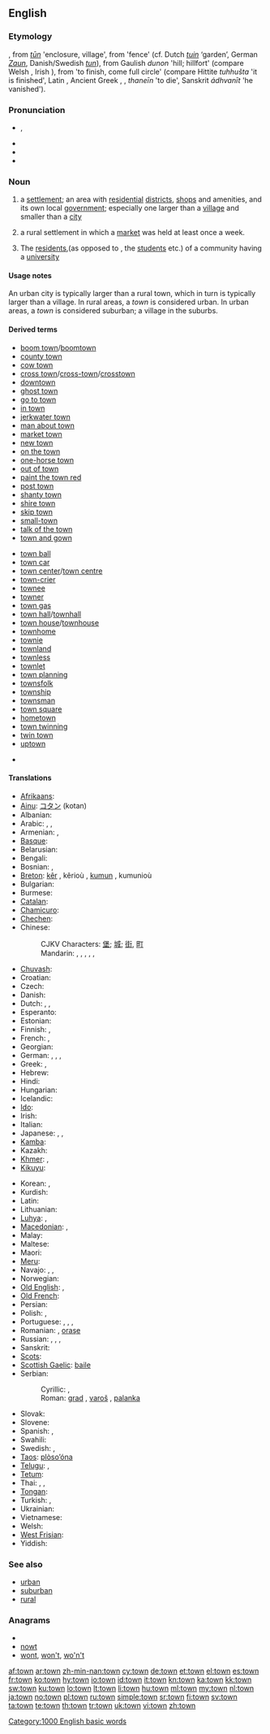 ==English==

{{rank|show|terms|sort|435|town|dark|ye|common}}

===Etymology===
{{etyl|enm}}, from {{etyl|ang}} ''[[tun|tūn]]'' 'enclosure, village', from {{proto|Germanic|tunaz||tunan}} 'fence' (cf. Dutch ''[[tuin]]'' ‘garden’, German ''[[Zaun]]'', Danish/Swedish ''[[tun]]''), from Gaulish ''dunon'' 'hill; hillfort' (compare Welsh {{term|din||hill|lang=cy}}, Irish {{term|dún||fortress|lang=ga}}), from {{proto|Indo-European|dheuh₂||dhuh₂}} 'to finish, come full circle' (compare Hittite ''tuhhušta'' 'it is finished', Latin {{term|funus|fūnus|burial|lang=la}}, Ancient Greek {{term|θνητός|tr=thnētos||mortal|lang=grc}}, {{term|θάνατος|tr=thanatos||death|lang=grc}}, ''thaneīn'' 'to die', Sanskrit ''ádhvanīt'' 'he vanished').

===Pronunciation===
* {{IPA|/taʊ̯n/}}, {{SAMPA|/taUn/}}
* {{audio|en-us-town.ogg|Audio (US)}}
* {{audio|En-uk-town.ogg|Audio (UK)}}
* {{rhymes|aʊn}}

===Noun===
{{wikipedia}}
{{en-noun}}

# a [[settlement]]; an area with [[residential]] [[district]]s, [[shop]]s and amenities, and its own local [[government]]; especially one larger than a [[village]] and smaller than a [[city]]
# {{UK|historical}} a rural settlement in which a [[market]] was held at least once a week.
# {{UK}} The [[resident]]s,(as opposed to {{term|gown}}, the [[student]]s etc.) of a community having a [[university]]

====Usage notes====
An urban city is typically larger than a rural town, which in turn is typically larger than a village. In rural areas, a ''town'' is considered urban. In urban areas, a ''town'' is considered suburban; a village in the suburbs.

====Derived terms====
{{rel-top|Derived terms}}
* [[boom town]]/[[boomtown]]
* [[county town]]
* [[cow town]]
* [[cross town]]/[[cross-town]]/[[crosstown]]
* [[downtown]]
* [[ghost town]]
* [[go to town]]
* [[in town]]
* [[jerkwater town]]
* [[man about town]]
* [[market town]]
* [[new town]]
* [[on the town]]
* [[one-horse town]]
* [[out of town]]
* [[paint the town red]]
* [[post town]]
* [[shanty town]]
* [[shire town]]
* [[skip town]]
* [[small-town]]
* [[talk of the town]]
* [[town and gown]]
{{rel-mid}}
* [[town ball]]
* [[town car]]
* [[town center]]/[[town centre]]
* [[town-crier]]
* [[townee]]
* [[towner]]
* [[town gas]]
* [[town hall]]/[[townhall]]
* [[town house]]/[[townhouse]]
* [[townhome]]
* [[townie]]
* [[townland]]
* [[townless]]
* [[townlet]]
* [[town planning]]
* [[townsfolk]]
* [[township]]
* [[townsman]]
* [[town square]]
* [[hometown]]
* [[town twinning]]
* [[twin town]]
* [[uptown]]
{{rel-bottom}}
* {{lookfrom|town}}

====Translations====
{{trans-top|settlement}}
* [[Afrikaans]]: {{t+|af|dorp|xs=Afrikaans}}
* [[Ainu]]: [[コタン]] (kotan)
* Albanian: {{t-|sq|qytet|xs=Albanian}}
* Arabic: {{t+|ar|مدينة|f|tr=madiina}}, {{t+|ar|قرية|f|alt=قَرْيَةٌ|tr=qárya}}, {{t+|ar|بلدة|f|tr=bálda}}
* Armenian: {{t+|hy|քաղաք|tr=k'aġak'}}, {{t-|hy|ավան|tr=avan}}
* [[Basque]]: {{t-|eu|herri|xs=Basque}}
* Belarusian: {{t|be|горад|m|tr=hórad|xs=Belarusian}}
* Bengali: {{t+|bn|শহর|tr=śahara|sc=Beng|xs=Bengali}}
* Bosnian: {{t-|bs|grad|m}}, {{t-|bs|varoš}}
* [[Breton]]: [[kêr]] {{f}}, kêrioù {{p}}, [[kumun]] {{f}}, kumunioù {{p}}
* Bulgarian: {{t+|bg|град|m|tr=grad}}
* Burmese: {{t|my|မြို့|tr=mrui|sc=Mymr|xs=Burmese}}
* [[Catalan]]: {{t+|ca|ciutat}}
* [[Chamicuro]]: {{tø|ccc|chi'nashtalichi}}
* [[Chechen]]: {{tø|ce|юрт|tr=jurt|sc=Cyrl|xs=Chechen}}
* Chinese:
*: CJKV Characters: [[堡]]; [[城]]; [[街]], [[町]]
*: Mandarin: {{t-|cmn|城市|tr=chéngshì|sc=Hani}}, {{t-|cmn|城|tr=chéng|sc=Hani}}, {{t-|cmn|鎮|sc=Hani}}, {{t-|cmn|镇|tr=zhèn|sc=Hani}}, {{t-|cmn|城鎮|sc=Hani}}, {{t-|cmn|城镇|tr=chéngzhèn|sc=Hani}}
* [[Chuvash]]: {{tø|cv|хула|tr=khula}}
* Croatian: {{t+|hr|grad|m|tr=grâd}}
* Czech: {{t+|cs|město|n}}
* Danish: {{t-|da|by}}
* Dutch: {{t+|nl|gemeente|f}}, {{t+|nl|stad|f}}, {{t+|nl|nederzetting|f}}
* Esperanto: {{t+|eo|urbo|xs=Esperanto}}
* Estonian: {{t+|et|linn}}
* Finnish: {{t+|fi|kunta}}, {{t+|fi|kaupunki}}
* French: {{t+|fr|commune|f}}, {{t+|fr|ville|f}}
* Georgian: {{t+|ka|ქალაქი|tr=k'alak'i|sc=Geor|xs=Georgian}}
* German: {{t+|de|Gemeinde|f}}, {{t+|de|Stadt|f}}, {{t+|de|Ort|m}}, {{t|de|Städtchen|n}}
* Greek: {{t+|el|κωμόπολη|f|tr=komópoli}}, {{t+|el|πολίχνη|f|tr=políchni}}
* Hebrew: {{t+|he|עיר|f|alt=עִיר|tr=ir}}
* Hindi: {{t-|hi|नगर|tr=nagar|xs=Hindi}}
* Hungarian: {{t+|hu|város}}
* Icelandic: {{t+|is|bær|m}}
* [[Ido]]: {{t+|io|urbo|xs=Ido}}
* Irish: {{t+|ga|baile|m|xs=Irish}}
* Italian: {{t+|it|città|f}}
* Japanese: {{t+|ja|街}}, {{t+|ja|町}}, {{t-|ja|まち|tr=machi}}
* [[Kamba]]: {{tø|kam|taunii}}
* Kazakh: {{t+|kk|қала|tr=qala|sc=Cyrl|xs=Kazakh}}
* [[Khmer]]: {{t-|km|ទីក្រុង|tr=dtī grong|sc=Khmr|xs=Khmer}}, {{t-|km|ផ្សារ|tr=psā|sc=Khmr|xs=Khmer}}
* [[Kikuyu]]: {{tø|ki|taoni}}
{{trans-mid}}
* Korean: {{t+|ko|마을|tr=ma-eul|sc=Hang}}, {{t|ko|읍|tr=eup|sc=Hang}}
* Kurdish: {{t|ku|bajarok}}
* Latin: {{t+|la|oppidum|n}}
* Lithuanian: {{t+|lt|miestelis|m|xs=Lithuanian}}
* [[Luhya]]: {{tø|luy|mtauni}}, {{tø|luy|etauni}}
* [[Macedonian]]: {{t-|mk|град|m|tr=grád}}, {{t-|mk|паланка|f|tr=pálanka}}
* Malay: {{t-|ms|bandar|xs=Malay}}
* Maltese: {{t-|mt|raħal|xs=Maltese}}
* Maori: {{t|mi|tāone|xs=Maori}}
* [[Meru]]: {{tø|mer|tauni}}
* Navajo: {{tø|nv|kin shijaaʼ}}, {{tø|nv|kin łání}}, {{tø|nv|kin}}
* Norwegian: {{t+|no|by}}
* [[Old English]]: {{t|ang|andefera|xs=Old English}}, {{t-|ang|burg|xs=Old English}}
* [[Old French]]: {{tø|fro|vile|f}}
* Persian: {{t|fa|شهرک|xs=Persian}}
* Polish: {{t+|pl|miasto|n}}, {{t+|pl|miasteczko|m}}
* Portuguese: {{t+|pt|vila|f}}, {{t+|pt|aldeia|f}}, {{t+|pt|povoado|m}}, {{t+|pt|arraial|m}}
* Romanian: {{t+|ro|oraş|n}}, [[oraşe]] {{p}}
* Russian: {{t+|ru|город|m|tr=górod}}, {{t+|ru|городок|m|tr=gorodók}}, {{t+|ru|посёлок|m|tr=posjólok}}, {{t|ru|местечко|n|tr=mestéčko}}
* Sanskrit: {{t-|sa|नगर|n|tr=nágara|xs=Sanskrit}}
* [[Scots]]: {{tø|sco|toun|xs=Scots}}
* [[Scottish Gaelic]]: [[baile#Scottish Gaelic|baile]] {{m}}
* Serbian:
*: Cyrillic: {{t-|sr|град|m|sc=Cyrl}}, {{t-|sr|варош|f|sc=Cyrl}}
*: Roman: [[grad]] {{m}}, [[varoš]] {{f}}, [[palanka]] {{f}}
* Slovak: {{t+|sk|mesto|n}}
* Slovene: {{t+|sl|mesto|n}}
* Spanish: {{t+|es|ciudad|f}}, {{t+|es|pueblo|m}}
* Swahili: {{t+|sw|mji|xs=Swahili}}
* Swedish: {{t+|sv|stad|c}}, {{t+|sv|tätort|c}}
* [[Taos]]: [[plòso’óna]]
* [[Telugu]]: {{t|te|పట్టణము|tr=paTTaNamu}}, {{t|te|పట్నము|tr=paTnamu}}
* [[Tetum]]: {{tø|tet|sidade}}
* Thai: {{t+|th|เมือง|tr=meuang}}, {{t|th|พารา|tr=paaraa}}, {{t+|th|นคร|tr=nákon}}
* [[Tongan]]: {{tø|to|kolo|xs=Tongan}}
* Turkish: {{t+|tr|ilçe}}, {{t+|tr|kasaba}}
* Ukrainian: {{t+|uk|місто|n|tr=místo|xs=Ukrainian}}
* Vietnamese: {{t+|vi|tỉnh|xs=Vietnamese}}
* Welsh: {{t+|cy|tref|f|xs=Welsh}}
* [[West Frisian]]: {{t+|fy|stêd|c|xs=West Frisian}}
* Yiddish: {{t-|yi|שטעטל|n|tr=shtetl|xs=Yiddish}}
{{trans-bottom}}

===See also===
* [[urban]]
* [[suburban]]
* [[rural]]

===Anagrams===
* {{alphagram|notw}}
* [[nowt#English|nowt]]
* [[wont#English|wont]], [[won't#English|won't]], [[wo'n't#English|wo'n't]]

[[Category:1000 English basic words]]

[[af:town]]
[[ar:town]]
[[zh-min-nan:town]]
[[cy:town]]
[[de:town]]
[[et:town]]
[[el:town]]
[[es:town]]
[[fr:town]]
[[ko:town]]
[[hy:town]]
[[io:town]]
[[id:town]]
[[it:town]]
[[kn:town]]
[[ka:town]]
[[kk:town]]
[[sw:town]]
[[ku:town]]
[[lo:town]]
[[lt:town]]
[[li:town]]
[[hu:town]]
[[ml:town]]
[[my:town]]
[[nl:town]]
[[ja:town]]
[[no:town]]
[[pl:town]]
[[ru:town]]
[[simple:town]]
[[sr:town]]
[[fi:town]]
[[sv:town]]
[[ta:town]]
[[te:town]]
[[th:town]]
[[tr:town]]
[[uk:town]]
[[vi:town]]
[[zh:town]]